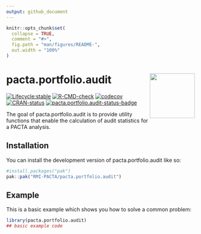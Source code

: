 ```yaml
---
output: github_document
---
```


<!-- README.md is generated from README.Rmd. Please edit that file -->

```r
knitr::opts_chunk$set(
  collapse = TRUE,
  comment = "#>",
  fig.path = "man/figures/README-",
  out.width = "100%"
)
```

# pacta.portfolio.audit <img src="man/figures/logo.png" align="right" width="120" />

<!-- badges: start -->
[![Lifecycle:stable](https://img.shields.io/badge/lifecycle-stable-brightgreen.svg)](https://lifecycle.r-lib.org/articles/stages.html#stable)
[![R-CMD-check](https://github.com/RMI-PACTA/pacta.portfolio.audit/actions/workflows/R-CMD-check.yaml/badge.svg)](https://github.com/RMI-PACTA/pacta.portfolio.audit/actions/workflows/R-CMD-check.yaml)
[![codecov](https://img.shields.io/codecov/c/github/rmi-pacta/pacta.portfolio.audit)](https://codecov.io/gh/RMI-PACTA/pacta.portfolio.audit)
[![CRAN-status](https://www.r-pkg.org/badges/version/pacta.portfolio.audit)](https://CRAN.R-project.org/package=pacta.portfolio.audit)
[![pacta.portfolio.audit-status-badge](https://rmi-pacta.r-universe.dev/badges/pacta.portfolio.audit)](https://rmi-pacta.r-universe.dev/pacta.portfolio.audit)
<!-- badges: end -->

The goal of pacta.portfolio.audit is to provide utility functions that 
enable the calculation of audit statistics for a PACTA analysis. 

## Installation

You can install the development version of pacta.portfolio.audit like so:

``` r
#install.packages("pak")
pak::pak("RMI-PACTA/pacta.portfolio.audit")
```

## Example

This is a basic example which shows you how to solve a common problem:

```r
library(pacta.portfolio.audit)
## basic example code
```
